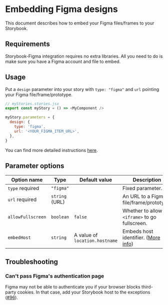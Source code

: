
<Meta title="Docs/Figma/README" />

# Embedding Figma designs

<Subtitle>
  This document describes how to embed your Figma files/frames to your
  Storybook.
</Subtitle>

## Requirements

Storybook-Figma integration requires no extra libraries.
All you need to do is make sure you have a Figma account and file to embed.

## Usage

Put a `design` parameter into your story with `type: "figma"` and `url` pointing your Figma file/frame/prototype.

```js
// myStories.stories.jsx
export const myStory = () => <MyComponent />

myStory.parameters = {
  design: {
    type: 'figma',
    url: '<YOUR_FIGMA_ITEM_URL>',
  },
}
```

You can find more detailed instructions [here](/?path=/docs/docs-figma-examples--embed-file).

## Parameter options

| Option name                                      | Type           | Default value                  | Description                                            |
| ------------------------------------------------ | -------------- | ------------------------------ | ------------------------------------------------------ |
| `type` <Badge status="positive">required</Badge> | `"figma"`      |                                | Fixed parameter.                                       |
| `url` <Badge status="positive">required</Badge>  | `string` (URL) |                                | An URL to a Figma file/frame/prototype.                |
| `allowFullscreen`                                | `boolean`      | `false`                        | Whether to allow `<iframe>` to go fullscreen.          |
| `embedHost`                                      | `string`       | A value of `location.hostname` | Embeds host identifier. ([More info][figma-embed-doc]) |

[figma-embed-doc]: https://www.figma.com/developers/embed

## Troubleshooting

### Can't pass Figma's authentication page

Figma may not be able to authenticate you if your browser blocks third-party cookies.
In that case, add your Storybook host to the exceptions ([#96](https://github.com/pocka/storybook-addon-designs/issues/96#issuecomment-812481819)).
